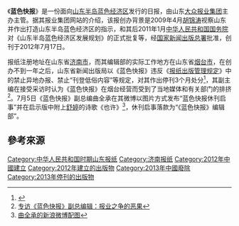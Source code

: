 {{Infobox Newspaper
| 名稱    = 蓝色快报
| 報頭    = 
| 圖像    = 
| 圖像說明= 
| 類型    = 日報
| 擁有者  = [[大众报业集团|大众报业集团]]
| 出版商  = [[大众报业集团|大众报业集团]]
| 創辦人  =
| 編輯    = 
| 总編    = [[韩浩|韩浩]]
| 副总编  = [[曲全承|曲全承]]
| 作者群  = 
| 創刊日  = 2012年7月17日
| 停刊日  = 2013年7月5日
| 政治立場= 
| 語言    = 简体中文
| 售價    = [[人民币|人民币]]0.5元
| 總部    = 山东省
| 發行量  = 
| 国内统一刊号  = CN37-0077
| 網站    = http://lskb.bandao.cn/
}}

《'''蓝色快报'''》是一份面向[[山东半岛蓝色经济区|山东半岛蓝色经济区]]发行的日报，由山东[[大众报业集团|大众报业集团]]主办主管。据其报业集团网站的介绍，该报创办背景是2009年4月[[胡锦涛|胡锦涛]]视察山东并作出打造山东半岛蓝色经济区的指示，和其后2011年1月[[中华人民共和国国务院|中华人民共和国国务院]]对《山东半岛蓝色经济区发展规划》的正式批复等，经[[国家新闻出版总署|国家新闻出版总署]]批准，创刊于2012年7月17日。

报纸注册地址在山东省[[济南市|济南市]]，而其编辑部的实际工作地方在山东省[[烟台市|烟台市]]，在创办不到一年之后，山东省新闻出版局以《蓝色快报》违反《[[报纸出版管理规定|报纸出版管理规定]]》中的禁止异地办报、禁止“刊登低俗内容”等规定，对其作出停刊3个月处分<ref>{{Cite web |url=http://www.sdxwcb.gov.cn/ShowNews.aspx?id=7ddc6c69-38d2-4fd8-a0c8-269e55cc18fc |title=山东省新闻出版局关于对部分报刊出版单位违规问题处理情况的通报 |access-date=2013-07-07 |archive-url=https://web.archive.org/web/20130818225703/http://www.sdxwcb.gov.cn/ShowNews.aspx?id=7ddc6c69-38d2-4fd8-a0c8-269e55cc18fc |archive-date=2013-08-18 |dead-url=yes }}</ref>，其副主编在接受采访时认为《蓝色快报》在烟台经营而受到了当地媒体和有关部门的排挤<ref>[http://media.sohu.com/20130705/n380818931.shtml 专访《蓝色快报》副总编辑：报业之争的恶果]</ref>。7月5日《蓝色快报》副总编曲全承在其微博以图片方式发布“蓝色快报休刊启事”并在启示版中附上[[舒婷|舒婷]]的诗歌《也许》<ref>[http://ww3.sinaimg.cn/large/408c6ef0tw1e6bh51sjsej21g62a4wlc.jpg 曲全承的新浪微博配图]</ref>，休刊启事落款为“《蓝色快报》编辑部”。

== 參考來源 ==
{{Reflist}}

[[Category:中华人民共和国时期山东报纸|Category:中华人民共和国时期山东报纸]]
[[Category:济南报纸|Category:济南报纸]]
[[Category:2012年中國建立|Category:2012年中國建立]]
[[Category:2012年建立的出版物|Category:2012年建立的出版物]]
[[Category:2013年中國廢除|Category:2013年中國廢除]]
[[Category:2013年停刊的出版物|Category:2013年停刊的出版物]]